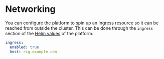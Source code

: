 # Networking

You can configure the platform to spin up an Ingress resource so it can be reached from outside the cluster. This can be done through the `ingress` section of the [Helm values](https://github.com/rigdev/rig/blob/main/deploy/charts/rig-platform/values.yaml) of the platform.

```yaml
ingress:
  enabled: true
  host: rig.example.com
````
